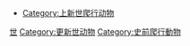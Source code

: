 *[[:Category:上新世爬行动物|Category:上新世爬行动物]]
[[Category:爬行动物|世]]
[[Category:更新世动物|Category:更新世动物]]
[[Category:史前爬行動物|Category:史前爬行動物]]